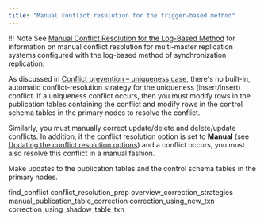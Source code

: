 ```yaml
---
title: "Manual conflict resolution for the trigger-based method"
---
```


<div id="manual_conflict_resolution_trigger_based_method" class="registered_link"></div>

!!! Note
 See [Manual Conflict Resolution for the Log-Based Method](../10_manual_conflict_resolution_log_based_method/#manual_conflict_resolution_log_based_method) for information on manual conflict resolution for multi-master replication systems configured with the log-based method of synchronization replication.

As discussed in [Conflict prevention – uniqueness case](../05_conflict_prevention_uniquness/#conflict_prevention_uniquness), there's no built-in, automatic conflict-resolution strategy for the uniqueness (insert/insert) conflict. If a uniqueness conflict occurs, then you must modify rows in the publication tables containing the conflict and modify rows in the control schema tables in the primary nodes to resolve the conflict.

Similarly, you must manually correct update/delete and delete/update conflicts. In addition, if the conflict resolution option is set to **Manual** (see [Updating the conflict resolution options](../../08_update_conflict_resolution_options/#update_conflict_resolution_options)) and a conflict occurs, you must also resolve this conflict in a manual fashion.

Make updates to the publication tables and the control schema tables in the primary nodes.

<div class="toctree" maxdepth="4">

find_conflict conflict_resolution_prep overview_correction_strategies manual_publication_table_correction correction_using_new_txn correction_using_shadow_table_txn

</div>
